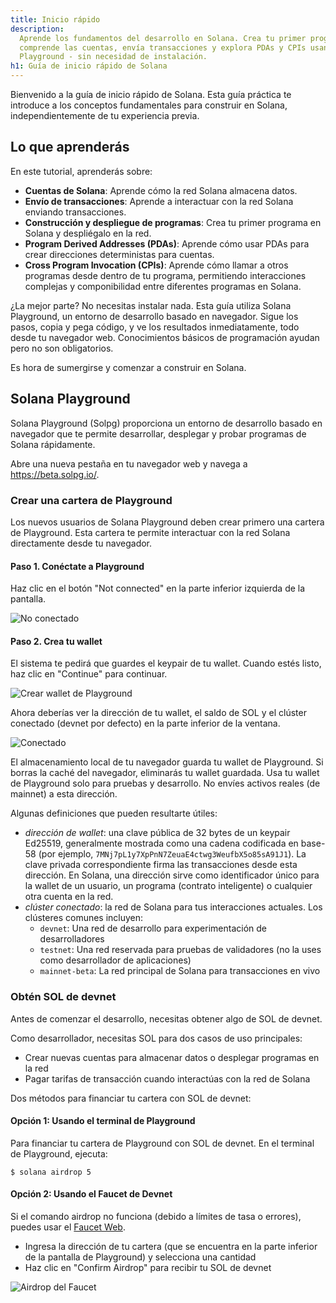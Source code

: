 ```yaml
---
title: Inicio rápido
description:
  Aprende los fundamentos del desarrollo en Solana. Crea tu primer programa,
  comprende las cuentas, envía transacciones y explora PDAs y CPIs usando Solana
  Playground - sin necesidad de instalación.
h1: Guía de inicio rápido de Solana
---
```


Bienvenido a la guía de inicio rápido de Solana. Esta guía práctica te introduce
a los conceptos fundamentales para construir en Solana, independientemente de tu
experiencia previa.

## Lo que aprenderás

En este tutorial, aprenderás sobre:

- **Cuentas de Solana**: Aprende cómo la red Solana almacena datos.
- **Envío de transacciones**: Aprende a interactuar con la red Solana enviando
  transacciones.
- **Construcción y despliegue de programas**: Crea tu primer programa en Solana
  y despliégalo en la red.
- **Program Derived Addresses (PDAs)**: Aprende cómo usar PDAs para crear
  direcciones deterministas para cuentas.
- **Cross Program Invocation (CPIs)**: Aprende cómo llamar a otros programas
  desde dentro de tu programa, permitiendo interacciones complejas y
  componibilidad entre diferentes programas en Solana.

¿La mejor parte? No necesitas instalar nada. Esta guía utiliza Solana
Playground, un entorno de desarrollo basado en navegador. Sigue los pasos, copia
y pega código, y ve los resultados inmediatamente, todo desde tu navegador web.
Conocimientos básicos de programación ayudan pero no son obligatorios.

Es hora de sumergirse y comenzar a construir en Solana.

## Solana Playground

Solana Playground (Solpg) proporciona un entorno de desarrollo basado en
navegador que te permite desarrollar, desplegar y probar programas de Solana
rápidamente.

Abre una nueva pestaña en tu navegador web y navega a https://beta.solpg.io/.

<Steps>
<Step>

### Crear una cartera de Playground

Los nuevos usuarios de Solana Playground deben crear primero una cartera de
Playground. Esta cartera te permite interactuar con la red Solana directamente
desde tu navegador.

#### Paso 1. Conéctate a Playground

Haz clic en el botón "Not connected" en la parte inferior izquierda de la
pantalla.

![No conectado](/assets/docs/intro/quickstart/pg-not-connected.png)

#### Paso 2. Crea tu wallet

El sistema te pedirá que guardes el keypair de tu wallet. Cuando estés listo,
haz clic en "Continue" para continuar.

![Crear wallet de Playground](/assets/docs/intro/quickstart/pg-create-wallet.png)

Ahora deberías ver la dirección de tu wallet, el saldo de SOL y el clúster
conectado (devnet por defecto) en la parte inferior de la ventana.

![Conectado](/assets/docs/intro/quickstart/pg-connected.png)

<Callout>
  El almacenamiento local de tu navegador guarda tu wallet de Playground. Si
  borras la caché del navegador, eliminarás tu wallet guardada. Usa tu wallet de
  Playground solo para pruebas y desarrollo. No envíes activos reales (de
  mainnet) a esta dirección.
</Callout>

Algunas definiciones que pueden resultarte útiles:

- _dirección de wallet_: una clave pública de 32 bytes de un keypair Ed25519,
  generalmente mostrada como una cadena codificada en base-58 (por ejemplo,
  `7MNj7pL1y7XpPnN7ZeuaE4ctwg3WeufbX5o85sA91J1`). La clave privada
  correspondiente firma las transacciones desde esta dirección. En Solana, una
  dirección sirve como identificador único para la wallet de un usuario, un
  programa (contrato inteligente) o cualquier otra cuenta en la red.
- _clúster conectado_: la red de Solana para tus interacciones actuales. Los
  clústeres comunes incluyen:
  - `devnet`: Una red de desarrollo para experimentación de desarrolladores
  - `testnet`: Una red reservada para pruebas de validadores (no la uses como
    desarrollador de aplicaciones)
  - `mainnet-beta`: La red principal de Solana para transacciones en vivo

</Step>
<Step>

### Obtén SOL de devnet

Antes de comenzar el desarrollo, necesitas obtener algo de SOL de devnet.

Como desarrollador, necesitas SOL para dos casos de uso principales:

- Crear nuevas cuentas para almacenar datos o desplegar programas en la red
- Pagar tarifas de transacción cuando interactúas con la red de Solana

Dos métodos para financiar tu cartera con SOL de devnet:

#### Opción 1: Usando el terminal de Playground

Para financiar tu cartera de Playground con SOL de devnet. En el terminal de
Playground, ejecuta:

```terminal
$ solana airdrop 5
```

#### Opción 2: Usando el Faucet de Devnet

Si el comando airdrop no funciona (debido a límites de tasa o errores), puedes
usar el [Faucet Web](https://faucet.solana.com/).

- Ingresa la dirección de tu cartera (que se encuentra en la parte inferior de
  la pantalla de Playground) y selecciona una cantidad
- Haz clic en "Confirm Airdrop" para recibir tu SOL de devnet

![Airdrop del Faucet](/assets/docs/intro/quickstart/faucet-airdrop.gif)

</Step>
</Steps>
